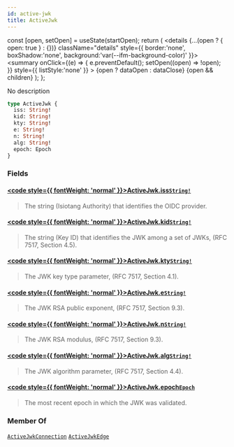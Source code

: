```yaml
---
id: active-jwk
title: ActiveJwk
---
```









  const [open, setOpen] = useState(startOpen);
  return (
    <details {...(open ? { open: true } : {})} className="details" style={{ border:'none', boxShadow:'none', background:'var(--ifm-background-color)' }}>
      <summary
        onClick={(e) => {
          e.preventDefault();
          setOpen((open) => !open);
        }}
        style={{ listStyle:'none' }}
      >
      {open ? dataOpen : dataClose}
      </summary>
      {open && children}
    </details>
  );
};








No description


```graphql
type ActiveJwk {
  iss: String!
  kid: String!
  kty: String!
  e: String!
  n: String!
  alg: String!
  epoch: Epoch
}
```




### Fields

#### [<code style={{ fontWeight: 'normal' }}>ActiveJwk.<b>iss</b></code>](#)<Bullet />[`String!`](/references/iota-api/iota-graphql/reference/types/scalars/string) <Badge class="badge badge--secondary" text="non-null"/> <Badge class="badge badge--secondary" text="scalar"/> 
> 
> 
> The string (Isiotang Authority) that identifies the OIDC provider.
> 

#### [<code style={{ fontWeight: 'normal' }}>ActiveJwk.<b>kid</b></code>](#)<Bullet />[`String!`](/references/iota-api/iota-graphql/reference/types/scalars/string) <Badge class="badge badge--secondary" text="non-null"/> <Badge class="badge badge--secondary" text="scalar"/> 
> 
> 
> The string (Key ID) that identifies the JWK among a set of JWKs, (RFC
> 7517, Section 4.5).
> 

#### [<code style={{ fontWeight: 'normal' }}>ActiveJwk.<b>kty</b></code>](#)<Bullet />[`String!`](/references/iota-api/iota-graphql/reference/types/scalars/string) <Badge class="badge badge--secondary" text="non-null"/> <Badge class="badge badge--secondary" text="scalar"/> 
> 
> 
> The JWK key type parameter, (RFC 7517, Section 4.1).
> 

#### [<code style={{ fontWeight: 'normal' }}>ActiveJwk.<b>e</b></code>](#)<Bullet />[`String!`](/references/iota-api/iota-graphql/reference/types/scalars/string) <Badge class="badge badge--secondary" text="non-null"/> <Badge class="badge badge--secondary" text="scalar"/> 
> 
> 
> The JWK RSA public exponent, (RFC 7517, Section 9.3).
> 

#### [<code style={{ fontWeight: 'normal' }}>ActiveJwk.<b>n</b></code>](#)<Bullet />[`String!`](/references/iota-api/iota-graphql/reference/types/scalars/string) <Badge class="badge badge--secondary" text="non-null"/> <Badge class="badge badge--secondary" text="scalar"/> 
> 
> 
> The JWK RSA modulus, (RFC 7517, Section 9.3).
> 

#### [<code style={{ fontWeight: 'normal' }}>ActiveJwk.<b>alg</b></code>](#)<Bullet />[`String!`](/references/iota-api/iota-graphql/reference/types/scalars/string) <Badge class="badge badge--secondary" text="non-null"/> <Badge class="badge badge--secondary" text="scalar"/> 
> 
> 
> The JWK algorithm parameter, (RFC 7517, Section 4.4).
> 

#### [<code style={{ fontWeight: 'normal' }}>ActiveJwk.<b>epoch</b></code>](#)<Bullet />[`Epoch`](/references/iota-api/iota-graphql/reference/types/objects/epoch) <Badge class="badge badge--secondary" text="object"/> 
> 
> 
> The most recent epoch in which the JWK was validated.
> 





### Member Of

[`ActiveJwkConnection`](/references/iota-api/iota-graphql/reference/types/objects/active-jwk-connection)  <Badge class="badge badge--secondary" text="object"/><Bullet />[`ActiveJwkEdge`](/references/iota-api/iota-graphql/reference/types/objects/active-jwk-edge)  <Badge class="badge badge--secondary" text="object"/>

